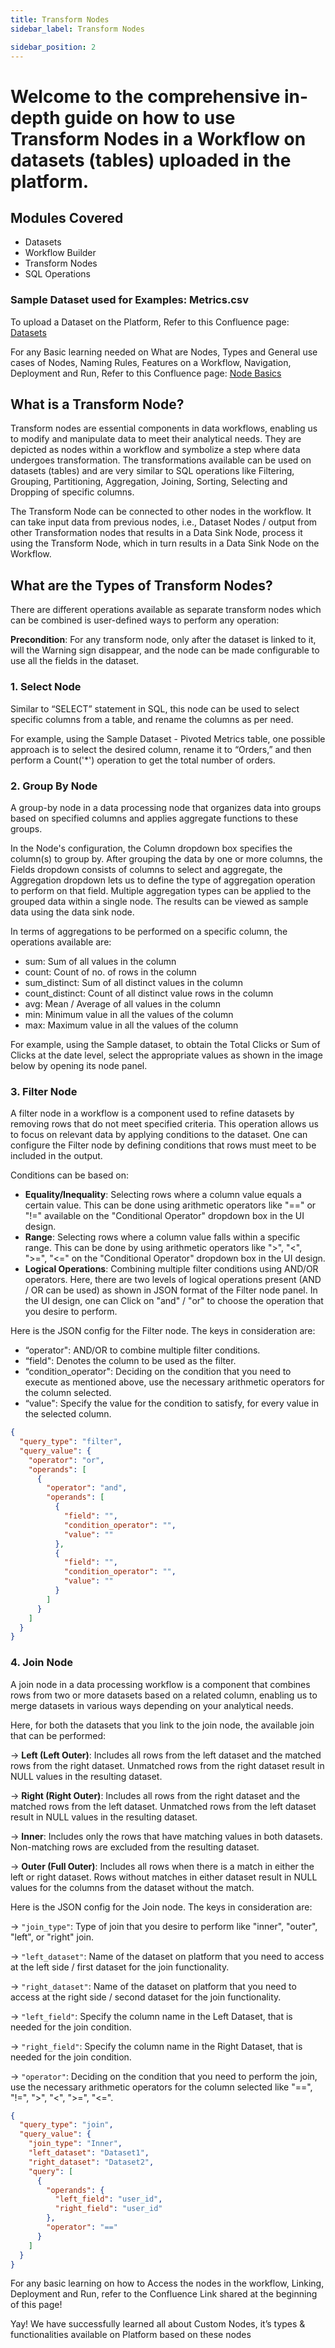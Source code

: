 ```yaml
---
title: Transform Nodes
sidebar_label: Transform Nodes

sidebar_position: 2
---
```




<head>
  <title>Transform Nodes</title>
  <meta name="description" content="" />
</head>

# Welcome to the comprehensive in-depth guide on how to use Transform Nodes in a Workflow on datasets (tables) uploaded in the platform.

## Modules Covered
- Datasets
- Workflow Builder
- Transform Nodes
- SQL Operations

### Sample Dataset used for Examples: Metrics.csv

To upload a Dataset on the Platform, Refer to this Confluence page: [Datasets](#)

For any Basic learning needed on What are Nodes, Types and General use cases of Nodes, Naming Rules, Features on a Workflow, Navigation, Deployment and Run, Refer to this Confluence page: [Node Basics](#)

## What is a Transform Node?

Transform nodes are essential components in data workflows, enabling us to modify and manipulate data to meet their analytical needs. They are depicted as nodes within a workflow and symbolize a step where data undergoes transformation. The transformations available can be used on datasets (tables) and are very similar to SQL operations like Filtering, Grouping, Partitioning, Aggregation, Joining, Sorting, Selecting and Dropping of specific columns.

The Transform Node can be connected to other nodes in the workflow. It can take input data from previous nodes, i.e., Dataset Nodes / output from other Transformation nodes that results in a Data Sink Node, process it using the Transform Node, which in turn results in a Data Sink Node on the Workflow.

## What are the Types of Transform Nodes?

There are different operations available as separate transform nodes which can be combined is user-defined ways to perform any operation:

**Precondition**: For any transform node, only after the dataset is linked to it, will the Warning sign disappear, and the node can be made configurable to use all the fields in the dataset.

### 1. Select Node
Similar to “SELECT” statement in SQL, this node can be used to select specific columns from a table, and rename the columns as per need.

For example, using the Sample Dataset - Pivoted Metrics table, one possible approach is to select the desired column, rename it to “Orders,” and then perform a Count('*') operation to get the total number of orders.


### 2. Group By Node
A group-by node in a data processing node that organizes data into groups based on specified columns and applies aggregate functions to these groups. 

In the Node's configuration, the Column dropdown box specifies the column(s) to group by. After grouping the data by one or more columns, the Fields dropdown consists of columns to select and aggregate, the Aggregation dropdown lets us to define the type of aggregation operation to perform on that field. Multiple aggregation types can be applied to the grouped data within a single node. The results can be viewed as sample data using the data sink node.

In terms of aggregations to be performed on a specific column, the operations available are:

- sum: Sum of all values in the column
- count: Count of no. of rows in the column
- sum_distinct: Sum of all distinct values in the column
- count_distinct: Count of all distinct value rows in the column
- avg: Mean / Average of all values in the column
- min: Minimum value in all the values of the column
- max: Maximum value in all the values of the column

For example, using the Sample dataset, to obtain the Total Clicks or Sum of Clicks at the date level, select the appropriate values as shown in the image below by opening its node panel.



### 3. Filter Node
A filter node in a workflow is a component used to refine datasets by removing rows that do not meet specified criteria. This operation allows us to focus on relevant data by applying conditions to the dataset. One can configure the Filter node by defining conditions that rows must meet to be included in the output.

Conditions can be based on:

- **Equality/Inequality**: Selecting rows where a column value equals a certain value. This can be done using arithmetic operators like "==" or "!=" available on the "Conditional Operator" dropdown box in the UI design.
- **Range**: Selecting rows where a column value falls within a specific range. This can be done by using arithmetic operators like ">", "<", ">=", "<=" on the "Conditional Operator" dropdown box in the UI design.
- **Logical Operations**: Combining multiple filter conditions using AND/OR operators. Here, there are two levels of logical operations present (AND / OR can be used) as shown in JSON format of the Filter node panel. In the UI design, one can Click on "and" / "or" to choose the operation that you desire to perform.



Here is the JSON config for the Filter node. The keys in consideration are:

- “operator": AND/OR to combine multiple filter conditions.
- “field": Denotes the column to be used as the filter.
- “condition_operator": Deciding on the condition that you need to execute as mentioned above, use the necessary arithmetic operators for the column selected.
- “value": Specify the value for the condition to satisfy, for every value in the selected column.

```json
{
  "query_type": "filter",
  "query_value": {
    "operator": "or",
    "operands": [
      {
        "operator": "and",
        "operands": [
          {
            "field": "",
            "condition_operator": "",
            "value": ""
          },
          {
            "field": "",
            "condition_operator": "",
            "value": ""
          }
        ]
      }
    ]
  }
}
```

### 4. Join Node
A join node in a data processing workflow is a component that combines rows from two or more datasets based on a related column, enabling us to merge datasets in various ways depending on your analytical needs.

Here, for both the datasets that you link to the join node, the available join that can be performed:

→ **Left (Left Outer)**: Includes all rows from the left dataset and the matched rows from the right dataset. Unmatched rows from the right dataset result in NULL values in the resulting dataset.

→ **Right (Right Outer)**: Includes all rows from the right dataset and the matched rows from the left dataset. Unmatched rows from the left dataset result in NULL values in the resulting dataset.

→ **Inner**: Includes only the rows that have matching values in both datasets. Non-matching rows are excluded from the resulting dataset.

→ **Outer (Full Outer)**: Includes all rows when there is a match in either the left or right dataset. Rows without matches in either dataset result in NULL values for the columns from the dataset without the match.

Here is the JSON config for the Join node. The keys in consideration are:

→ `"join_type"`: Type of join that you desire to perform like "inner", "outer", "left", or "right" join. 

→ `"left_dataset"`: Name of the dataset on platform that you need to access at the left side / first dataset for the join functionality.

→ `"right_dataset"`: Name of the dataset on platform that you need to access at the right side / second dataset for the join functionality.

→ `"left_field"`: Specify the column name in the Left Dataset, that is needed for the join condition.

→ `"right_field"`: Specify the column name in the Right Dataset, that is needed for the join condition.

→ `"operator"`: Deciding on the condition that you need to perform the join, use the necessary arithmetic operators for the column selected like "==", "!=", ">", "<", ">=", "<=".

```json
{
  "query_type": "join",
  "query_value": {
    "join_type": "Inner",
    "left_dataset": "Dataset1",
    "right_dataset": "Dataset2",
    "query": [
      {
        "operands": {
          "left_field": "user_id",
          "right_field": "user_id"
        },
        "operator": "=="
      }
    ]
  }
}
```
For any basic learning on how to Access the nodes in the workflow, Linking, Deployment and Run, refer to the Confluence Link shared at the beginning of this page!

Yay! We have successfully learned all about Custom Nodes, it’s types & functionalities available on Platform based on these nodes
